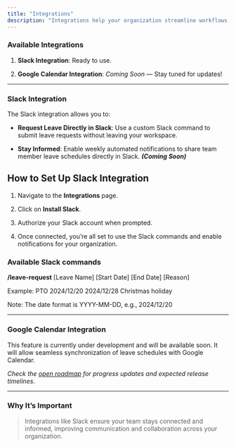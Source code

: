```yaml
---
title: "Integrations"
description: "Integrations help your organization streamline workflows by connecting Askthebirdie with your favorite tools."
---
```


### **Available Integrations**

1. **Slack Integration**: Ready to use.

2. **Google Calendar Integration**: *Coming Soon* — Stay tuned for updates!

***

### **Slack Integration**

The Slack integration allows you to:

* **Request Leave Directly in Slack**: Use a custom Slack command to submit leave requests without leaving your workspace.

* **Stay Informed**: Enable weekly automated notifications to share team member leave schedules directly in Slack. ***(Coming Soon)***

## **How to Set Up Slack Integration**

1. Navigate to the **Integrations** page.

2. Click on **Install Slack**.

3. Authorize your Slack account when prompted.

4. Once connected, you’re all set to use the Slack commands and enable notifications for your organization.

### Available Slack commands

**/leave-request** \[Leave Name] \[Start Date] \[End Date] \[Reason]

Example: PTO 2024/12/20 2024/12/28 Christmas holiday

Note: The date format is YYYY-MM-DD, e.g., 2024/12/20

***

### **Google Calendar Integration**

This feature is currently under development and will be available soon. It will allow seamless synchronization of leave schedules with Google Calendar.

*Check the* [*open roadmap*](https://askthebirdie.featurebase.app/) *for progress updates and expected release timelines.*

***

### Why It’s Important

> Integrations like Slack ensure your team stays connected and informed, improving communication and collaboration across your organization.